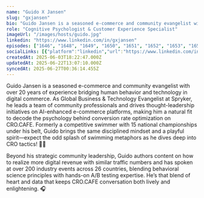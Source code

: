 ```yaml
---
name: "Guido X Jansen"
slug: "gxjansen"
bio: "Guido Jansen is a seasoned e-commerce and community evangelist with over 20 years of experience bridging human behavior and technology in digital commerce. As Global Business & Technology Evangelist at Spryker, he leads a team of community professionals and drives thought-leadership initiatives on AI-enhanced e-commerce platforms, making him a natural fit to decode the psychology behind conversion rate optimization on CRO.CAFE. Formerly a competitive swimmer with 15 national championships under his belt, Guido brings the same disciplined mindset and a playful spirit—expect the odd splash of swimming metaphors as he dives deep into CRO tactics! 🏊‍♂️\n\nBeyond his strategic community leadership, Guido authors content on how to realize more digital revenue with similar traffic numbers and has spoken at over 200 industry events across 26 countries, blending behavioral science principles with hands-on A/B testing expertise. He’s that blend of heart and data that keeps CRO.CAFE conversation both lively and enlightening. 🎧"
role: "Cognitive Psychologist & Customer Experience Specialist"
imageUrl: "/images/hosts/guido.jpg"
linkedin: "https://www.linkedin.com/in/gxjansen"
episodes: ["1646", "1648", "1649", "1650", "1651", "1652", "1653", "1654", "1655", "1656", "1657", "1658", "1659", "1660", "1661", "1662", "1663", "1664", "1665", "1666", "1667", "1668", "1669", "1670", "1671"]
socialLinks: [{"platform":"linkedin","url":"https://www.linkedin.com/in/gxjansen"}]
createdAt: 2025-06-03T18:22:47.000Z
updatedAt: 2025-06-22T13:07:10.000Z
syncedAt: 2025-06-27T00:36:14.455Z
---
```


Guido Jansen is a seasoned e-commerce and community evangelist with over 20 years of experience bridging human behavior and technology in digital commerce. As Global Business & Technology Evangelist at Spryker, he leads a team of community professionals and drives thought-leadership initiatives on AI-enhanced e-commerce platforms, making him a natural fit to decode the psychology behind conversion rate optimization on CRO.CAFE. Formerly a competitive swimmer with 15 national championships under his belt, Guido brings the same disciplined mindset and a playful spirit—expect the odd splash of swimming metaphors as he dives deep into CRO tactics! 🏊‍♂️

Beyond his strategic community leadership, Guido authors content on how to realize more digital revenue with similar traffic numbers and has spoken at over 200 industry events across 26 countries, blending behavioral science principles with hands-on A/B testing expertise. He’s that blend of heart and data that keeps CRO.CAFE conversation both lively and enlightening. 🎧